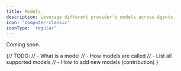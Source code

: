 ```yaml
---
title: Models
description: Leverage different provider's models across Agents.
icon: 'computer-classic'
iconType: 'regular'
---
```


Coming soon.

{// TODO:
// - What is a model
// - How models are called
// - List all supported models
// - How to add new models (contribution)
}
